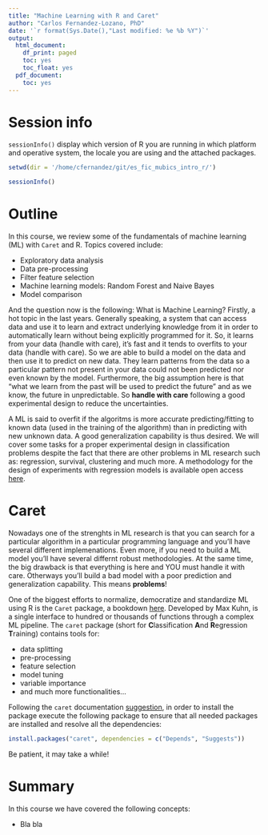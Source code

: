 ```yaml
---
title: "Machine Learning with R and Caret"
author: "Carlos Fernandez-Lozano, PhD"
date: '`r format(Sys.Date(),"Last modified: %e %b %Y")`'
output:
  html_document:
    df_print: paged
    toc: yes
    toc_float: yes
  pdf_document:
    toc: yes
---
```


# Session info

`sessionInfo()` display which version of R you are running in which platform and operative system, the locale you are using and the attached packages.

```r
setwd(dir = '/home/cfernandez/git/es_fic_mubics_intro_r/')
```


```r
sessionInfo()
```


# Outline

In this course, we review some of the fundamentals of machine learning (ML) with `Caret` and R. Topics covered include: 

* Exploratory data analysis
* Data pre-processing
* Filter feature selection
* Machine learning models: Random Forest and Naive Bayes
* Model comparison

And the question now is the following: What is Machine Learning? Firstly, a hot topic in the last years. Generally speaking, a system that can access data and use it to learn and extract underlying knowledge from it in order to automatically learn without being explicitly programmed for it. So, it learns from your data (handle with care), it's fast and it tends to overfits to your data (handle with care). So we are able to build a model on the data and then use it to predict on new data. They learn patterns from the data so a particular pattern not present in your data could not been predicted nor even known by the model. Furthermore, the big assumption here is that "what we learn from the past will be used to predict the future" and as we know, the future in unpredictable. So **handle with care** following a good experimental design to reduce the uncertainties.

A ML is said to overfit if the algoritms is more accurate predicting/fitting to known data (used in the training of the algorithm) than in predicting with new unknown data. A good generalization capability is thus desired. We will cover some tasks for a proper experimental design in classification problems despite the fact that there are other problems in ML research such as: regression, survival, clustering and much more. A methodology for the design of experiments with regression models is available open access [here](https://peerj.com/articles/2721/).

# Caret

Nowadays one of the strenghts in ML research is that you can search for a particular algorithm in a particular programming language and you'll have several different implemenations. Even more, if you need to build a ML model you'll have several differnt robust methodologies. At the same time, the big drawback is that everything is here and YOU must handle it with care. Otherways you'll build a bad model with a poor prediction and generalization capability. This means **problems**!

One of the biggest efforts to normalize, democratize and standardize ML using R is the `Caret` package, a bookdown [here](https://topepo.github.io/caret/). Developed by Max Kuhn, is a single interface to hundred or thousands of functions through a complex ML pipeline. The `caret` package (short for **C**lassification **A**nd **R**egression **T**raining) contains tools for:

* data splitting
* pre-processing
* feature selection
* model tuning
* variable importance
* and much more functionalities...

Following the `caret` documentation [suggestion](https://cran.r-project.org/web/packages/caret/vignettes/caret.html), in order to install the package execute the following package to ensure that all needed packages are installed and resolve all the dependencies:

```r
install.packages("caret", dependencies = c("Depends", "Suggests"))
```
Be patient, it may take a while!



# Summary

In this course we have covered the following concepts:

* Bla bla
